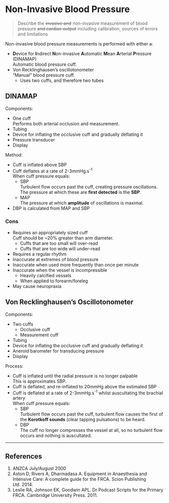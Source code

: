 # Non-Invasive Blood Pressure

> Describe the ~~invasive and~~ non-invasive measurement of blood pressure ~~and cardiac output~~ including calibration, sources of errors and limitations

Non-invasive blood pressure measurements is performed with either a:

* **D**evice for **I**ndirect **N**on-invasive **A**utomatic **M**ean **A**rterial **P**ressure (DINAMAP)\
Automatic blood pressure cuff.
* Von Recklinghausen's oscillotonometer\
"Manual" blood pressure cuff.
    * Uses two cuffs, and therefore two tubes

## DINAMAP

Components:

* One cuff\
Performs both arterial occlusion and measurement.
* Tubing
* Device for inflating the occlusive cuff and gradually deflating it
* Pressure transducer
* Display

Method:

* Cuff is inflated above SBP
* Cuff deflates at a rate of 2-3mmHg.s^-1^\
When cuff pressure equals:
    * SBP\
    Turbulent flow occurs past the cuff, creating pressure oscillations. The pressure at which these are **first detected** is the **SBP**.
    * MAP\
    The pressure at which **amplitude** of oscillations is maximal.
* DBP is calculated from MAP and SBP

### Cons

* Requires an appropriately sized cuff\
Cuff should be ~20% greater than arm diameter.
    * Cuffs that are too small will over-read
    * Cuffs that are too wide will under-read
* Requires a regular rhythm
* Inaccurate at extremes of blood pressure
* Inaccurate when used more frequently than once per minute
* Inaccurate when the vessel is incompressible
    * Heavily calcified vessels
    * When applied to forearm/foreleg
* May cause neuropraxia


## Von Recklinghausen's Oscillotonometer

Components:

* Two cuffs
    * Occlusive cuff
    * Measurement cuff
* Tubing
* Device for inflating the occlusive cuff and gradually deflating it
* Aneroid barometer for transducing pressure
* Display

Process:

* Cuff is inflated until the radial pressure is no longer palpable\
This is approximates SBP.
* Cuff is deflated, and re-inflated to 20mmHg above the estimated SBP
* Cuff is deflated at a rate of 2-3mmHg.s^-1^ whilst auscultating the brachial artery\
When cuff pressure equals:
    * SBP\
    Turbulent flow occurs past the cuff, turbulent flow causes the first of the **Korotkoff sounds** (clear tapping pulsations) to be heard.
    * DBP\
    The cuff no longer compresses the vessel at all, so no turbulent flow occurs and nothing is auscultated. 


---
## References

1. ANZCA July/August 2000
2. Aston D, Rivers A, Dharmadasa A. Equipment in Anaesthesia and Intensive Care: A complete guide for the FRCA. Scion Publishing Ltd. 2014.
3. Leslie RA, Johnson EK, Goodwin APL. Dr Podcast Scripts for the Primary FRCA. Cambridge University Press. 2011.
